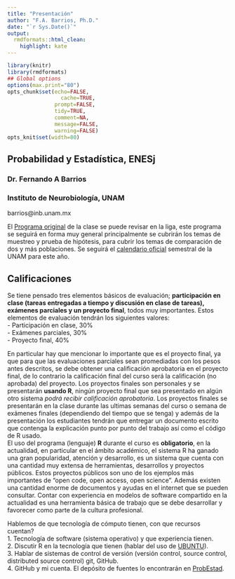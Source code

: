 ```yaml
---
title: "Presentación"
author: "F.A. Barrios, Ph.D."
date: "`r Sys.Date()`"
output:
  rmdformats::html_clean:
    highlight: kate
---
```



```r
library(knitr)
library(rmdformats)
## Global options
options(max.print="80")
opts_chunk$set(echo=FALSE,
	             cache=TRUE,
               prompt=FALSE,
               tidy=TRUE,
               comment=NA,
               message=FALSE,
               warning=FALSE)
opts_knit$set(width=80)
```
## Probabilidad y Estadística, ENESj  
### Dr. Fernando A Barrios  
### Instituto de Neurobiología, UNAM  
barrios@inb.unam.mx  


El [Programa original](https://fabarrios.github.io/ProbEstad/Presenta/ProgramaOriginal.pdf) de la clase se puede revisar en la liga, este programa se seguirá en forma muy general principalmente se cubrirán los temas de muestreo y prueba de hipótesis, para cubrir los temas de comparación de dos y más poblaciones.  Se seguirá el [calendario oficial](https://fabarrios.github.io/ProbEstad/Presenta/calendario_semestral2023.pdf) semestral de la UNAM para este año.  

## Calificaciones  

Se tiene pensado tres elementos básicos de evaluación; **participación en clase (tareas entregadas a tiempo y discusión en clase de tareas), exámenes parciales y un proyecto final**, todos muy importantes. Estos elementos de evaluación tendrán los siguientes valores:  
- Participación en clase, 30%  
- Exámenes parciales, 30%  
- Proyecto final, 40%  

En particular hay que mencionar lo importante que es el proyecto final, ya que para que las evaluaciones parciales sean promediadas con los pesos antes descritos, se debe obtener una calificación aprobatoria en el proyecto final, de lo contrario la calificación final del curso será la calificación (no aprobada) del proyecto.  Los proyectos finales son personales y se presentarán **usando R**, ningún proyecto final que sea presentado en algún otro sistema *podrá recibir calificación aprobatoria*.  Los proyectos finales se presentarán en la clase durante las ultimas semanas del curso o semana de exámenes finales (dependiendo del tiempo que se tenga) y además de la presentación los estudiantes tendrán que entregar un documento escrito que contenga la explicación punto por punto del trabajo así como el código de R usado.  
El uso del programa (lenguaje) **R** durante el curso es **obligatorio**, en la actualidad, en particular en el ámbito académico, el sistema R ha ganado una gran popularidad, atención y desarrollo, es un sistema que cuenta con una cantidad muy extensa de herramientas, desarrollos y proyectos públicos.  Estos proyectos públicos son uno de los ejemplos más importantes de "open code, open access, open science".  Además existen una cantidad enorme de documentos y ayudas en el internet que se pueden consultar. Contar con experiencia en modelos de software compartido en la actualidad es una herramienta básica de trabajo que se debe desarrollar y favorecer como parte de la cultura profesional.  
  
Hablemos de que tecnología de cómputo tienen, con que recursos cuentan?    
1. Tecnología de software (sistema operativo) y que experiencia tienen.  
2. Discutir R en la tecnología que tienen (hablar del uso de [UBUNTU](https://ubuntu.com/)).  
3. Hablar de sistemas de control de versión (versión control, source control, distributed source control) git, GitHub.  
4. GitHub y mi cuenta. El depósito de fuentes lo encontrarán en [ProbEstad](https://fabarrios.github.io/ProbEstad/).  
